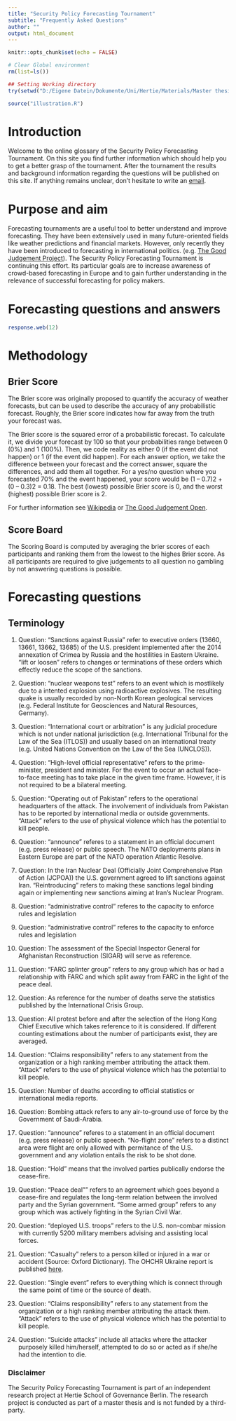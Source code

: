 ```yaml
---
title: "Security Policy Forecasting Tournament"
subtitle: "Frequently Asked Questions"
author: ""
output: html_document
---
```


```r
knitr::opts_chunk$set(echo = FALSE)

# Clear Global environment
rm(list=ls())

## Setting Working directory
try(setwd("D:/Eigene Datein/Dokumente/Uni/Hertie/Materials/Master thesis/SecurityPolicyForecastingTournament"), silent = TRUE)

source("illustration.R")
```


# Introduction

Welcome to the online glossary of the Security Policy Forecasting Tournament. On this site you find further information which should help you to get a better grasp of the tournament. After the tournament the results and background information regarding the questions will be published on this site. If anything remains unclear, don't hesitate to write an [email](a.sacharow@mpp.hertie-school.org).

# Purpose and aim
Forecasting tournaments are a useful tool to better understand and improve forecasting. They have been extensively used in many future-oriented fields like weather predictions and financial markets. However, only recently they have been introduced to forecasting in international politics. (e.g. [The Good Judgement Project](www.gjopen.com)). The Security Policy Forecasting Tournament is continuing this effort. Its particular goals are to increase awareness of crowd-based forecasting in Europe and to gain further understanding in the relevance of successful forecasting for policy makers. 

# Forecasting questions and answers

```r
response.web(12)

```

# Methodology

## Brier Score

The Brier score was originally proposed to quantify the accuracy of weather forecasts, but can be used to describe the accuracy of any probabilistic forecast. Roughly, the Brier score indicates how far away from the truth your forecast was.

The Brier score is the squared error of a probabilistic forecast. To calculate it, we divide your forecast by 100 so that your probabilities range between 0 (0%) and 1 (100%). Then, we code reality as either 0 (if the event did not happen) or 1 (if the event did happen). For each answer option, we take the difference between your forecast and the correct answer, square the differences, and add them all together. For a yes/no question where you forecasted 70% and the event happened, your score would be (1 – 0.7)2 + (0 – 0.3)2 = 0.18. The best (lowest) possible Brier score is 0, and the worst (highest) possible Brier score is 2.

For further information see [Wikipedia](https://en.wikipedia.org/wiki/Brier_score) or [The Good Judgement Open](https://www.gjopen.com/faq).

## Score Board

The Scoring Board is computed by averaging the brier scores of each participants and ranking them from the lowest to the highes Brier score. As all participants are required to give judgements to all question no gambling by not answering questions is possible.

# Forecasting questions

## Terminology

1. Question:
"Sanctions against Russia" refer to executive orders (13660, 13661, 13662, 13685) of the U.S. president implemented after the 2014 annexation of Crimea by Russia and the hostilities in Eastern Ukraine. "lift or loosen" refers to changes or terminations of these orders which effectly reduce the scope of the sanctions.

2. Question: 
"nuclear weapons test" refers to an event which is mostlikely due to a intented explosion using radioactive explosives.  The resulting quake is usually recorded by non-North Korean geological services (e.g. Federal Institute for Geosciences and Natural Resources, Germany).

3. Question:
"International court or arbitration" is any judicial procedure which is not under national jurisdiction (e.g. International Tribunal for the Law of the Sea (ITLOS)) and usually based on an international treaty (e.g. United Nations Convention on the Law of the Sea (UNCLOS)).

4. Question:
“High-level official representative” refers to the prime-minister, president and minister. For the event to occur an actual face-to-face meeting has to take place in the given time frame. However, it is not required to be a bilateral meeting.

5. Question:
“Operating out of Pakistan” refers to the operational headquarters of the attack. The involvement of individuals from Pakistan has to be reported by international media or outside governments. "Attack" refers to the use of physical violence which has the potential to kill people.

6. Question:
"announce" referes to a statement in an official document (e.g. press release) or public speech. The NATO deployments plans in Eastern Europe are part of the NATO operation Atlantic Resolve.

7. Question:
In the Iran Nuclear Deal (Officially Joint Comprehensive Plan of Action (JCPOA)) the U.S. government agreed to lift sanctions against Iran. “Reintroducing” refers to making these sanctions legal binding again or implementing new sanctions aiming at Iran's Nuclear Program.

8. Question:
"administrative control" referes to the capacity to enforce rules and legislation

9. Question:
"administrative control" referes to the capacity to enforce rules and legislation

10. Question:
The assessment of the Special Inspector General for Afghanistan Reconstruction (SIGAR) will serve as reference.

11. Question:
"FARC splinter group" refers to any group which has or had a relationship with FARC and which split away from FARC in the light of the peace deal.

12. Question:
As reference for the number of deaths serve the statistics published by the International Crisis Group.

13. Question:
All protest before and after the selection of the Hong Kong Chief Executive which takes reference to it is considered. If different counting estimations about the number of participants exist, they are averaged.

14. Question: 
"Claims responsibility" refers to any statement from the organization or a high ranking member attributing the attack them. "Attack" refers to the use of physical violence which has the potential to kill people.

15. Question:
Number of deaths according to official statistics or international media reports.

16. Question: 
Bombing attack refers to any air-to-ground use of force by the Government of Saudi-Arabia.

17. Question:
"announce" referes to a statement in an official document (e.g. press release) or public speech. "No-flight zone" refers to a distinct area were flight are only allowed with permitance of the U.S. government and any violation entails the risk to be shot done. 

18. Question: 
"Hold" means that the involved parties publically endorse the cease-fire.

19. Question: 
"Peace deal"" refers to an agreement which goes beyond a cease-fire and regulates the long-term relation between the involved party and the Syrian government. "Some armed group" refers to any group which was actively fighting in the Syrian Civil War.

20.  Question: 
"deployed U.S. troops" refers to the U.S. non-combar mission with currently 5200 military members advising and assisting local forces.

21. Question: "Casualty" refers to a person killed or injured in a war or accident (Source: Oxford Dictionary). The OHCHR Ukraine report is published [here](http://www.ohchr.org/EN/Countries/ENACARegion/Pages/UAReports.aspx).

22. Question: "Single event" refers to everything which is connect through the same point of time or the source of death. 

23. Question: "Claims responsibility" refers to any statement from the organization or a high ranking member attributing the attack them. "Attack" refers to the use of physical violence which has the potential to kill people.

24. Question: "Suicide attacks" include all attacks where the attacker purposely killed him/herself, attempted to do so or acted as if she/he had the intention to die.

### Disclaimer

The Security Policy Forecasting Tournament is part of an independent research project at Hertie School of Governance Berlin. The research project is conducted as part of a master thesis and is not funded by a third-party. 